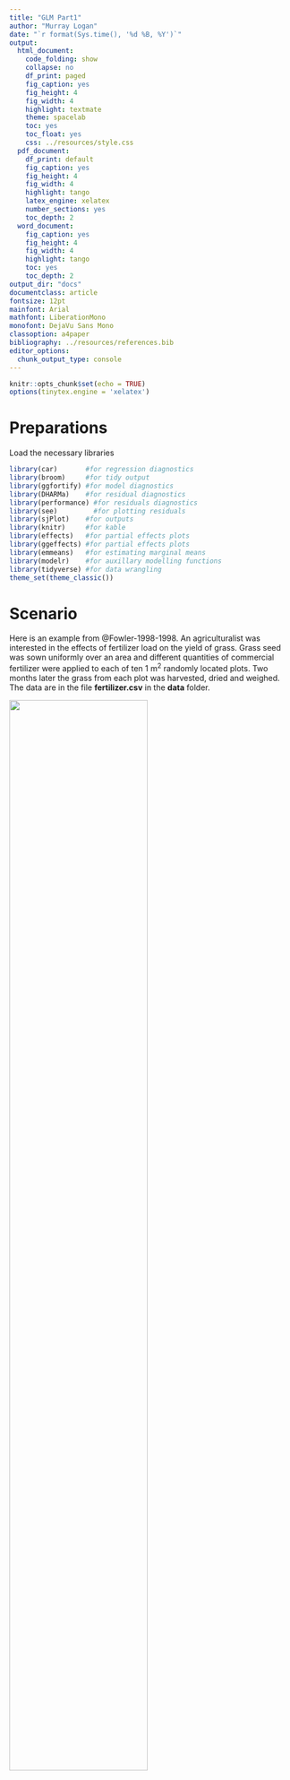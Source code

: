 ```yaml
---
title: "GLM Part1"
author: "Murray Logan"
date: "`r format(Sys.time(), '%d %B, %Y')`"
output:
  html_document:
    code_folding: show
    collapse: no
    df_print: paged
    fig_caption: yes
    fig_height: 4
    fig_width: 4
    highlight: textmate
    theme: spacelab
    toc: yes
    toc_float: yes
    css: ../resources/style.css
  pdf_document:
    df_print: default
    fig_caption: yes
    fig_height: 4
    fig_width: 4
    highlight: tango
    latex_engine: xelatex
    number_sections: yes
    toc_depth: 2
  word_document:
    fig_caption: yes
    fig_height: 4
    fig_width: 4
    highlight: tango
    toc: yes
    toc_depth: 2
output_dir: "docs"
documentclass: article
fontsize: 12pt
mainfont: Arial
mathfont: LiberationMono
monofont: DejaVu Sans Mono
classoption: a4paper
bibliography: ../resources/references.bib
editor_options: 
  chunk_output_type: console
---
```


```r
knitr::opts_chunk$set(echo = TRUE)
options(tinytex.engine = 'xelatex')
```
   
# Preparations

Load the necessary libraries

```r
library(car)       #for regression diagnostics
library(broom)     #for tidy output
library(ggfortify) #for model diagnostics
library(DHARMa)    #for residual diagnostics
library(performance) #for residuals diagnostics
library(see)         #for plotting residuals
library(sjPlot)    #for outputs
library(knitr)     #for kable
library(effects)   #for partial effects plots
library(ggeffects) #for partial effects plots
library(emmeans)   #for estimating marginal means
library(modelr)    #for auxillary modelling functions
library(tidyverse) #for data wrangling
theme_set(theme_classic())
```

# Scenario

Here is an example from @Fowler-1998-1998. An agriculturalist was interested in the effects of fertilizer load on the yield of grass.  Grass seed was sown uniformly over an area and different quantities of commercial fertilizer were applied to each of ten 1 m<sup>2</sup> randomly located plots.  Two months later the grass from each plot was harvested, dried and weighed.  The data are in the file **fertilizer.csv** in the **data** folder.

![](../resources/turf.jpg){width=70%}

| fert   | yield   |
| ------------ | ------- |
| 25           | 84      |
| 50           | 80      |
| 75           | 90      |
| 100          | 154     |
| 125          | 148     |
| \...         | \...    |

---------------- ---------------------------------------------------
**fert**:  Mass of fertilizer (g.m^-2^) - Predictor variable
**yield**:       Yield of grass (g.m^-2^) - Response variable
---------------- ---------------------------------------------------

 
The aim of the analysis is to investigate the relationship between fertilizer concentration and grass yield.

# Read in the data


```r
fert = read_csv('../data/fertilizer.csv', trim_ws=TRUE)
fert <- rename(fert, yield = YIELD, fert = FERTILIZER)
```


```r
glimpse(fert)
## Explore the first 6 rows of the data
head(fert)
str(fert)
```

# Exploratory data analysis
```r
ggplot(fert, aes(x = fert, y = yield)) +
  geom_smooth(method = 'lm') +
    geom_smooth(se=F, col="red") +
    geom_point()
```


Model formula:
$$
y_i \sim{} \mathcal{N}(\mu_i, \sigma^2)\\
\mu_i = \beta_0 + \beta_1 x_i
$$

where $y_i$ represents the $i$ observed values, $\beta_0$ and $\beta_1$
represent the intercept and slope respectively, and $\sigma^2$ represents the
estimated variance.



```r
ggplot(fert, aes(y=yield, x=fert)) +
  geom_point() +
  geom_smooth()
ggplot(fert, aes(y=yield, x=fert)) +
  geom_point() +
  geom_smooth(method='lm')
ggplot(fert, aes(y=yield)) +
  geom_boxplot(aes(x=1))
```




# Fit the model





```r
fert.lm<-lm(yield~1+fert, data=fert)
fert.lm<-lm(yield~fert, data=fert)
attributes(fert.lm)
names(fert.lm)
```


# Model validation {.tabset .tabset-faded}

Check if our assumptions really are adequate!

```r
autoplot(fert.lm, which = 1:6, ncol = 2, label.size = 3)
```

1. Residual plot
Model residuals vs. fitted values/expected values

* No patterns in the points; random scattering
* Watch out for wedge shape, indicating a relationship between mean and variance


2. Quantile-quantile (QQ) plot
Compares your observed values  to what they should look like if from a Gaussian distribution (or depending on the selected distribution)

* Points should follow a 1:1 line
* Often will see that the tails near the beginning or end dip over or under the line, indicating it's not a great fit


3. Scale-location plot

* If we were correcting for autocorrelation, this one should appear random while the residual plot would not
* Otherwise, just looks the same


4. Cook's distance
Determines how influential each point is; calculated by using the residual value and overall leverage on the significant pattern

* Values over 0.8 or 1 is considered 'too' influential
* Look for either an outlier along the x- and/or y-axis

5. Residuals vs. leverage

* Not so useful, but shows if a residual is also high in leverage


6. Cook's distance vs. leverage

* Determines if an influential point is due to high leverage (on its own) or not, based on red boundary


Get the Cook's d values:
```r
influence.measures(fert.lm)
```
Leverage is in the hat column


Using `performance` package:
```r
require(performance)
performance::check_model(fert.lm, check = c("normality", "homogeneity", "ncv"))
performance::check_outliers(fert.lm)
# Checks for cook's d values and leverage
```

Using `DHARMa` package:
```r
require(DHARMa)
fert.resid <- simulateResiduals(fert.lm, plot = T)

```
Left-hand side: QQ plot
* K-S is a test for the distribution fit being significantly different from Gaussian, but is very strict, the test is more robust than this assumption
* Don't have to worry about dispersion for Gaussian
* Outlier test determined by Cook's distance and leverage, but better determined by plotting Cook's distances

Right-hand side: residual plot

* each line is a quantile regression (25%, median, and 75% quantile regressions)
* turn red when heteroscedastic or variance increasing with mean, cause for concern if multiple lines are red
```r
testZeroInflation(fert.resid)
```






```r
testResiduals(fert.resid)
```











# Model outputs {.tabset .tabset-faded}

Can plot partial plots:

```r
fert.lm %>% plot_model(type = "eff", show.data = T)
plot(effects::allEffects(fert.lm, residuals = T))
```

Looks good!

Using package `ggemmeans`:
```r
fert.lm %>% ggemmeans(~fert) %>% plot(add.data = T)
```




# Model investigation / hypothesis testing {.tabset .tabset-faded}


# Predictions {.tabset .tabset-faded}


# Additional analyses {.tabset .tabset-faded}
 
# Summary figures {.tabset .tabset-faded}

# References
 
 
